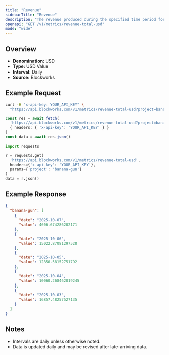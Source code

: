 ```yaml
---
title: "Revenue"
sidebarTitle: "Revenue"
description: "The revenue produced during the specified time period for given project."
openapi: "GET /v1/metrics/revenue-total-usd"
mode: "wide"
---
```


## Overview

- **Denomination:** USD
- **Type:** USD Value
- **Interval:** Daily
- **Source:** Blockworks

## Example Request

<CodeGroup>

```bash cURL
curl -H "x-api-key: YOUR_API_KEY" \
  "https://api.blockworks.com/v1/metrics/revenue-total-usd?project=banana-gun"
```

```typescript TypeScript
const res = await fetch(
  'https://api.blockworks.com/v1/metrics/revenue-total-usd?project=banana-gun',
  { headers: { 'x-api-key': 'YOUR_API_KEY' } }
)
const data = await res.json()
```

```python Python
import requests

r = requests.get(
  'https://api.blockworks.com/v1/metrics/revenue-total-usd',
  headers={'x-api-key': 'YOUR_API_KEY'},
  params={'project': 'banana-gun'}
)
data = r.json()
```

</CodeGroup>

## Example Response

```json
{
  "banana-gun": [
    {
      "date": "2025-10-07",
      "value": 4606.674286202171
    },
    {
      "date": "2025-10-06",
      "value": 15022.87081297528
    },
    {
      "date": "2025-10-05",
      "value": 12850.58152751792
    },
    {
      "date": "2025-10-04",
      "value": 10060.268462019245
    },
    {
      "date": "2025-10-03",
      "value": 16857.48257527135
    }
  ]
}
```

## Notes
- Intervals are daily unless otherwise noted.
- Data is updated daily and may be revised after late-arriving data.